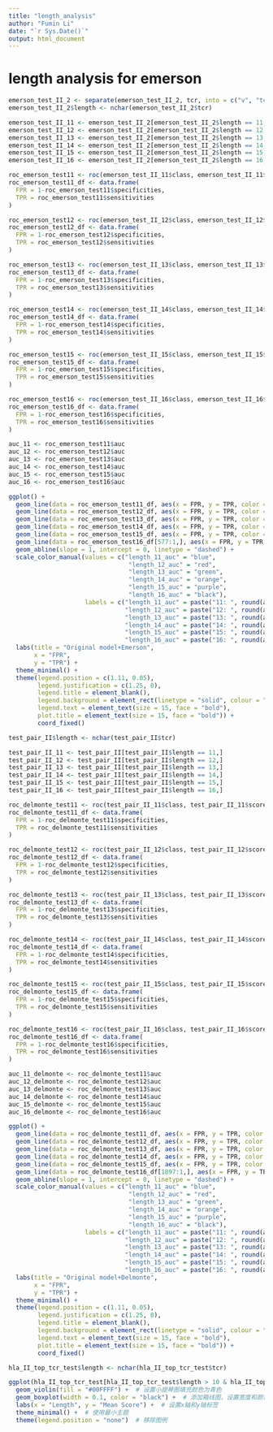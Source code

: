 ```yaml
---
title: "length_analysis"
author: "Fumin Li"
date: "`r Sys.Date()`"
output: html_document
---
```



# length analysis for emerson
```r
emerson_test_II_2 <- separate(emerson_test_II_2, tcr, into = c("v", "tcr"), sep = ",")
emerson_test_II_2$length <- nchar(emerson_test_II_2$tcr)
```

```r
emerson_test_II_11 <- emerson_test_II_2[emerson_test_II_2$length == 11,]
emerson_test_II_12 <- emerson_test_II_2[emerson_test_II_2$length == 12,]
emerson_test_II_13 <- emerson_test_II_2[emerson_test_II_2$length == 13,]
emerson_test_II_14 <- emerson_test_II_2[emerson_test_II_2$length == 14,]
emerson_test_II_15 <- emerson_test_II_2[emerson_test_II_2$length == 15,]
emerson_test_II_16 <- emerson_test_II_2[emerson_test_II_2$length == 16,]
```

```r
roc_emerson_test11 <- roc(emerson_test_II_11$class, emerson_test_II_11$score)
roc_emerson_test11_df <- data.frame(
  FPR = 1-roc_emerson_test11$specificities,
  TPR = roc_emerson_test11$sensitivities
)

roc_emerson_test12 <- roc(emerson_test_II_12$class, emerson_test_II_12$score)
roc_emerson_test12_df <- data.frame(
  FPR = 1-roc_emerson_test12$specificities,
  TPR = roc_emerson_test12$sensitivities
)

roc_emerson_test13 <- roc(emerson_test_II_13$class, emerson_test_II_13$score)
roc_emerson_test13_df <- data.frame(
  FPR = 1-roc_emerson_test13$specificities,
  TPR = roc_emerson_test13$sensitivities
)

roc_emerson_test14 <- roc(emerson_test_II_14$class, emerson_test_II_14$score)
roc_emerson_test14_df <- data.frame(
  FPR = 1-roc_emerson_test14$specificities,
  TPR = roc_emerson_test14$sensitivities
)

roc_emerson_test15 <- roc(emerson_test_II_15$class, emerson_test_II_15$score)
roc_emerson_test15_df <- data.frame(
  FPR = 1-roc_emerson_test15$specificities,
  TPR = roc_emerson_test15$sensitivities
)

roc_emerson_test16 <- roc(emerson_test_II_16$class, emerson_test_II_16$score)
roc_emerson_test16_df <- data.frame(
  FPR = 1-roc_emerson_test16$specificities,
  TPR = roc_emerson_test16$sensitivities
)

auc_11 <- roc_emerson_test11$auc
auc_12 <- roc_emerson_test12$auc
auc_13 <- roc_emerson_test13$auc
auc_14 <- roc_emerson_test14$auc
auc_15 <- roc_emerson_test15$auc
auc_16 <- roc_emerson_test16$auc
```

```r
ggplot() +
  geom_line(data = roc_emerson_test11_df, aes(x = FPR, y = TPR, color = "length_11_auc")) +
  geom_line(data = roc_emerson_test12_df, aes(x = FPR, y = TPR, color = "length_12_auc")) +
  geom_line(data = roc_emerson_test13_df, aes(x = FPR, y = TPR, color = "length_13_auc")) +
  geom_line(data = roc_emerson_test14_df, aes(x = FPR, y = TPR, color = "length_14_auc")) +
  geom_line(data = roc_emerson_test15_df, aes(x = FPR, y = TPR, color = "length_15_auc")) +
  geom_line(data = roc_emerson_test16_df[577:1,], aes(x = FPR, y = TPR, color = "length_16_auc")) +
  geom_abline(slope = 1, intercept = 0, linetype = "dashed") +
  scale_color_manual(values = c("length_11_auc" = "blue",
                                 "length_12_auc" = "red",
                                 "length_13_auc" = "green",
                                 "length_14_auc" = "orange",
                                 "length_15_auc" = "purple",
                                 "length_16_auc" = "black"),
                     labels = c("length_11_auc" = paste("11: ", round(auc_11,2)),
                                "length_12_auc" = paste("12: ", round(auc_12,2)),
                                "length_13_auc" = paste("13: ", round(auc_13,2)),
                                "length_14_auc" = paste("14: ", round(auc_14,2)),
                                "length_15_auc" = paste("15: ", round(auc_15,2)),
                                "length_16_auc" = paste("16: ", round(auc_16,2)))) +
  labs(title = "Original model+Emerson",
       x = "FPR",
       y = "TPR") +
  theme_minimal() +
  theme(legend.position = c(1.11, 0.05), 
        legend.justification = c(1.25, 0), 
        legend.title = element_blank(),
        legend.background = element_rect(linetype = "solid", colour = "black"),
        legend.text = element_text(size = 15, face = "bold"),
        plot.title = element_text(size = 15, face = "bold")) + 
        coord_fixed()
```

```r
test_pair_II$length <- nchar(test_pair_II$tcr)
```

```r
test_pair_II_11 <- test_pair_II[test_pair_II$length == 11,]
test_pair_II_12 <- test_pair_II[test_pair_II$length == 12,]
test_pair_II_13 <- test_pair_II[test_pair_II$length == 13,]
test_pair_II_14 <- test_pair_II[test_pair_II$length == 14,]
test_pair_II_15 <- test_pair_II[test_pair_II$length == 15,]
test_pair_II_16 <- test_pair_II[test_pair_II$length == 16,]
```

```r
roc_delmonte_test11 <- roc(test_pair_II_11$class, test_pair_II_11$score)
roc_delmonte_test11_df <- data.frame(
  FPR = 1-roc_delmonte_test11$specificities,
  TPR = roc_delmonte_test11$sensitivities
)

roc_delmonte_test12 <- roc(test_pair_II_12$class, test_pair_II_12$score)
roc_delmonte_test12_df <- data.frame(
  FPR = 1-roc_delmonte_test12$specificities,
  TPR = roc_delmonte_test12$sensitivities
)

roc_delmonte_test13 <- roc(test_pair_II_13$class, test_pair_II_13$score)
roc_delmonte_test13_df <- data.frame(
  FPR = 1-roc_delmonte_test13$specificities,
  TPR = roc_delmonte_test13$sensitivities
)

roc_delmonte_test14 <- roc(test_pair_II_14$class, test_pair_II_14$score)
roc_delmonte_test14_df <- data.frame(
  FPR = 1-roc_delmonte_test14$specificities,
  TPR = roc_delmonte_test14$sensitivities
)

roc_delmonte_test15 <- roc(test_pair_II_15$class, test_pair_II_15$score)
roc_delmonte_test15_df <- data.frame(
  FPR = 1-roc_delmonte_test15$specificities,
  TPR = roc_delmonte_test15$sensitivities
)

roc_delmonte_test16 <- roc(test_pair_II_16$class, test_pair_II_16$score)
roc_delmonte_test16_df <- data.frame(
  FPR = 1-roc_delmonte_test16$specificities,
  TPR = roc_delmonte_test16$sensitivities
)

auc_11_delmonte <- roc_delmonte_test11$auc
auc_12_delmonte <- roc_delmonte_test12$auc
auc_13_delmonte <- roc_delmonte_test13$auc
auc_14_delmonte <- roc_delmonte_test14$auc
auc_15_delmonte <- roc_delmonte_test15$auc
auc_16_delmonte <- roc_delmonte_test16$auc
```

```r
ggplot() +
  geom_line(data = roc_delmonte_test11_df, aes(x = FPR, y = TPR, color = "length_11_auc")) +
  geom_line(data = roc_delmonte_test12_df, aes(x = FPR, y = TPR, color = "length_12_auc")) +
  geom_line(data = roc_delmonte_test13_df, aes(x = FPR, y = TPR, color = "length_13_auc")) +
  geom_line(data = roc_delmonte_test14_df, aes(x = FPR, y = TPR, color = "length_14_auc")) +
  geom_line(data = roc_delmonte_test15_df, aes(x = FPR, y = TPR, color = "length_15_auc")) +
  geom_line(data = roc_delmonte_test16_df[1897:1,], aes(x = FPR, y = TPR, color = "length_16_auc")) +
  geom_abline(slope = 1, intercept = 0, linetype = "dashed") +
  scale_color_manual(values = c("length_11_auc" = "blue",
                                 "length_12_auc" = "red",
                                 "length_13_auc" = "green",
                                 "length_14_auc" = "orange",
                                 "length_15_auc" = "purple",
                                 "length_16_auc" = "black"),
                     labels = c("length_11_auc" = paste("11: ", round(auc_11_delmonte,2)),
                                "length_12_auc" = paste("12: ", round(auc_12_delmonte,2)),
                                "length_13_auc" = paste("13: ", round(auc_13_delmonte,2)),
                                "length_14_auc" = paste("14: ", round(auc_14_delmonte,2)),
                                "length_15_auc" = paste("15: ", round(auc_15_delmonte,2)),
                                "length_16_auc" = paste("16: ", round(auc_16_delmonte,2)))) +
  labs(title = "Original model+Delmonte",
       x = "FPR",
       y = "TPR") +
  theme_minimal() +
  theme(legend.position = c(1.11, 0.05), 
        legend.justification = c(1.25, 0), 
        legend.title = element_blank(),
        legend.background = element_rect(linetype = "solid", colour = "black"),
        legend.text = element_text(size = 15, face = "bold"),
        plot.title = element_text(size = 15, face = "bold")) + 
        coord_fixed()
```

```r
hla_II_top_tcr_test$length <- nchar(hla_II_top_tcr_test$tcr)
```

```r
ggplot(hla_II_top_tcr_test[hla_II_top_tcr_test$length > 10 & hla_II_top_tcr_test$length < 19,], aes(x = factor(length), y = mean_score)) +
  geom_violin(fill = "#00FFFF") +  # 设置小提琴图填充颜色为青色
  geom_boxplot(width = 0.1, color = "black") +  # 添加箱线图，设置宽度和颜色
  labs(x = "Length", y = "Mean Score") +  # 设置x轴和y轴标签
  theme_minimal() +  # 使用最小主题
  theme(legend.position = "none")  # 移除图例
```

